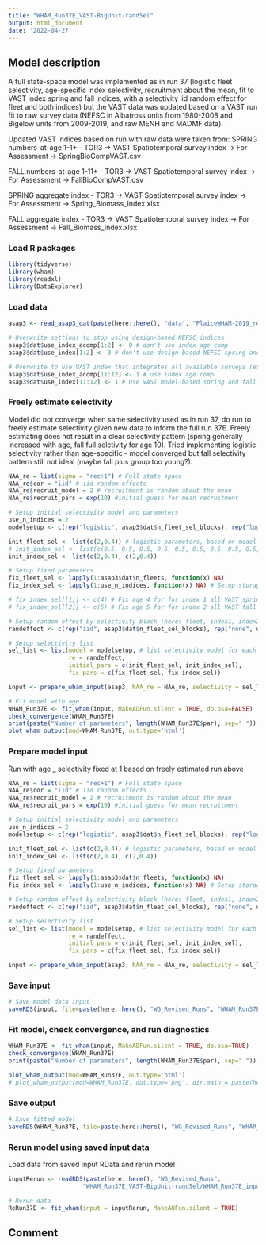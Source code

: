 ```yaml
---
title: "WHAM_Run37E_VAST-BigUnit-randSel"
output: html_document
date: '2022-04-27'
---
```


## Model description
A full state-space model was implemented as in run 37 (logistic fleet selectivity, age-specific index selectivity, recruitment about the mean, fit to VAST index spring and fall indices, with a selectivity iid random effect for fleet and both indices) but the VAST data was updated based on a VAST run fit to raw survey data (NEFSC in Albatross units from 1980-2008 and Bigelow units from 2009-2019, and raw MENH and MADMF data). 

Updated VAST indices based on run with raw data were taken from:
SPRING numbers-at-age 1-1+
- TOR3 -> VAST Spatiotemporal survey index -> For Assessment -> SpringBioCompVAST.csv

FALL numbers-at-age 1-11+
- TOR3 -> VAST Spatiotemporal survey index -> For Assessment -> FallBioCompVAST.csv

SPRING aggregate index 
- TOR3 -> VAST Spatiotemporal survey index -> For Assessment -> Spring_Biomass_Index.xlsx

FALL aggregate index
- TOR3 -> VAST Spatiotemporal survey index -> For Assessment -> Fall_Biomass_Index.xlsx

### Load R packages
```r
library(tidyverse)
library(wham)
library(readxl)
library(DataExplorer)
```

### Load data
```r
asap3 <- read_asap3_dat(paste(here::here(), "data", "PlaiceWHAM-2019_revised_NEFSC-LW-WAA_StateVASTIndices-BigUnitUpdate.DAT", sep="/"))

# Overwrite settings to stop using design-based NEFSC indices
asap3$dat$use_index_acomp[1:2] <- 0 # don't use index age comp
asap3$dat$use_index[1:2] <- 0 # don't use design-based NEFSC spring and fall indices

# Overwrite to use VAST index that integrates all available surveys (except LPUE index)
asap3$dat$use_index_acomp[11:12] <- 1 # use index age comp
asap3$dat$use_index[11:12] <- 1 # Use VAST model-based spring and fall indices

```

### Freely estimate selectivity
Model did not converge when same selectivity used as in run 37, do run to freely estimate selectivity given new data to inform the full run 37E. Freely estimating does not result in a clear selectivity pattern (spring generally increased with age, fall full selctivity for age 10). Tried implementing logistic selectivity rather than age-specific - model converged but fall selectivity pattern still not ideal (maybe fall plus group too young?).

```r
NAA_re = list(sigma = "rec+1") # Full state space
NAA_re$cor = "iid" # iid random effects
NAA_re$recruit_model = 2 # recruitment is random about the mean
NAA_re$recruit_pars = exp(10) #initial guess for mean recruitment

# Setup initial selectivity model and parameters
use_n_indices = 2
modelsetup <- c(rep("logistic", asap3$dat$n_fleet_sel_blocks), rep("logistic", use_n_indices))# rep("age-specific", use_n_indices))

init_fleet_sel <- list(c(2,0.4)) # logistic parameters, based on model type
# init_index_sel <- list(c(0.5, 0.5, 0.5, 0.5, 0.5, 0.5, 0.5, 0.5, 0.5, 0.5, 0.5), # all VAST spring
init_index_sel <- list(c(2,0.4), c(2,0.4))

# Setup fixed parameters
fix_fleet_sel <- lapply(1:asap3$dat$n_fleets, function(x) NA) 
fix_index_sel <- lapply(1:use_n_indices, function(x) NA) # Setup storage object to populate 

# fix_index_sel[[1]] <- c(4) # Fix age 4 for for index 1 all VAST spring
# fix_index_sel[[2]] <- c(5) # Fix age 5 for for index 2 all VAST fall

# Setup random effect by selectivity block (here: fleet, index1, index2)
randeffect <- c(rep("iid", asap3$dat$n_fleet_sel_blocks), rep("none", use_n_indices))

# Setup selectivity list
sel_list <- list(model = modelsetup, # list selectivity model for each fleet and index
                 re = randeffect,
                 initial_pars = c(init_fleet_sel, init_index_sel),
                 fix_pars = c(fix_fleet_sel, fix_index_sel))

input <- prepare_wham_input(asap3, NAA_re = NAA_re, selectivity = sel_list, model_name = "WHAM_Run37E") 

# Fit model with age 
WHAM_Run37E <- fit_wham(input, MakeADFun.silent = TRUE, do.osa=FALSE) 
check_convergence(WHAM_Run37E)
print(paste("Number of parameters", length(WHAM_Run37E$par), sep=" "))
plot_wham_output(mod=WHAM_Run37E, out.type='html')
```

### Prepare model input
Run with age _ selectivity fixed at 1 based on freely estimated run above
```r
NAA_re = list(sigma = "rec+1") # Full state space
NAA_re$cor = "iid" # iid random effects
NAA_re$recruit_model = 2 # recruitment is random about the mean
NAA_re$recruit_pars = exp(10) #initial guess for mean recruitment

# Setup initial selectivity model and parameters
use_n_indices = 2
modelsetup <- c(rep("logistic", asap3$dat$n_fleet_sel_blocks), rep("logistic", use_n_indices))

init_fleet_sel <- list(c(2,0.4)) # logistic parameters, based on model type
init_index_sel <- list(c(2,0.4), c(2,0.4)) 

# Setup fixed parameters
fix_fleet_sel <- lapply(1:asap3$dat$n_fleets, function(x) NA) 
fix_index_sel <- lapply(1:use_n_indices, function(x) NA) # Setup storage object to populate 

# Setup random effect by selectivity block (here: fleet, index1, index2)
randeffect <- c(rep("iid", asap3$dat$n_fleet_sel_blocks), rep("none", use_n_indices))

# Setup selectivity list
sel_list <- list(model = modelsetup, # list selectivity model for each fleet and index
                 re = randeffect,
                 initial_pars = c(init_fleet_sel, init_index_sel),
                 fix_pars = c(fix_fleet_sel, fix_index_sel))

input <- prepare_wham_input(asap3, NAA_re = NAA_re, selectivity = sel_list, model_name = "WHAM_Run37E") 
```

### Save input
```r
# Save model data input
saveRDS(input, file=paste(here::here(), "WG_Revised_Runs", "WHAM_Run37E_VAST-BigUnit-randSel", "WHAM_Run37E_input.rds", sep="/"))
```

### Fit model, check convergence, and run diagnostics
```r
WHAM_Run37E <- fit_wham(input, MakeADFun.silent = TRUE, do.osa=TRUE) 
check_convergence(WHAM_Run37E)
print(paste("Number of parameters", length(WHAM_Run37E$par), sep=" "))

plot_wham_output(mod=WHAM_Run37E, out.type='html')
# plot_wham_output(mod=WHAM_Run37E, out.type='png', dir.main = paste(here::here(), "WHAM_Run37E", sep="/"))
```

### Save output
```r
# Save fitted model
saveRDS(WHAM_Run37E, file=paste(here::here(), "WG_Revised_Runs", "WHAM_Run37E_VAST-BigUnit-randSel", "WHAM_Run37E_model.rds", sep="/"))
```

### Rerun model using saved input data
Load data from saved input RData and rerun model
```r
inputRerun <- readRDS(paste(here::here(), "WG_Revised_Runs",
                     "WHAM_Run37E_VAST-BigUnit-randSel/WHAM_Run37E_input.rds", sep="/"))

# Rerun data
ReRun37E <- fit_wham(input = inputRerun, MakeADFun.silent = TRUE)
```

## Comment



